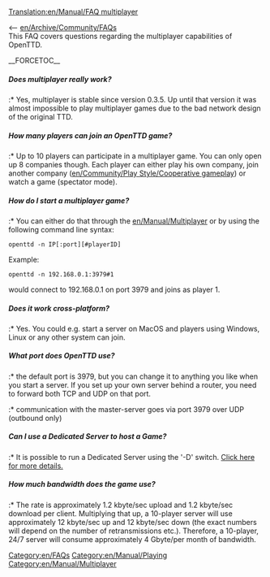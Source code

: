 [[Translation:en/Manual/FAQ multiplayer]]
[[Category:en/FAQs]]
[[Category:en/Manual/Playing]]
[[Category:en/Manual/Multiplayer]]

<-- [[en/Archive/Community/FAQ]]s<br/>
This FAQ covers questions regarding the multiplayer capabilities of OpenTTD.

__FORCETOC__
=====Does multiplayer really work?=====
:* Yes, multiplayer is stable since version 0.3.5. Up until that version it was almost impossible to play multiplayer games due to the bad network design of the original TTD.

=====How many players can join an OpenTTD game?=====
:* Up to 10 players can participate in a multiplayer game. You can only open up 8 companies though. Each player can either play his own company, join another company ([[en/Community/Play Style/Cooperative gameplay]]) or watch a game (spectator mode).

=====How do I start a multiplayer game?=====
:* You can either do that through the [[en/Manual/Multiplayer]] or by using the following command line syntax:
<pre>openttd -n IP[:port][#playerID]</pre>
Example:
<pre>openttd -n 192.168.0.1:3979#1</pre> would connect to 192.168.0.1 on port 3979 and joins as player 1.

=====Does it work cross-platform?=====
:* Yes. You could e.g. start a server on MacOS and players using Windows, Linux or any other system can join.

=====What port does OpenTTD use?=====
:* the default port is 3979, but you can change it to anything you like when you start a server. If you set up your own server behind a router, you need to forward both TCP and UDP on that port.
:* communication with the master-server goes via port 3979 over UDP (outbound only)

=====Can I use a Dedicated Server to host a Game?=====
:* It is possible to run a Dedicated Server using the '-D' switch. [[en/Manual/Dedicated server|Click here for more details.]]

=====How much bandwidth does the game use?=====
:* The rate is approximately 1.2 kbyte/sec upload and 1.2 kbyte/sec download per client.  Multiplying that up, a 10-player server will use approximately 12 kbyte/sec up and 12 kbyte/sec down (the exact numbers will depend on the number of retransmissions etc.).  Therefore, a 10-player, 24/7 server will consume approximately 4 Gbyte/per month of bandwidth.